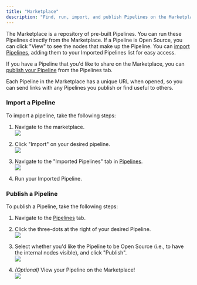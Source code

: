 ```yaml
---
title: "Marketplace"
description: "Find, run, import, and publish Pipelines on the Marketplace"
---
```


The Marketplace is a repository of pre-built Pipelines. You can run these Pipelines directly from the Marketplace. If a Pipeline is Open Source, you can click "View" to see the nodes that make up the Pipeline. You can [import Pipelines](/vectorshift/platform/marketplace#import-a-pipeline), adding them to your Imported Pipelines list for easy access.

If you have a Pipeline that you'd like to share on the Marketplace, you can [publish your Pipeline](/vectorshift/platform/marketplace#publish-a-pipeline) from the Pipelines tab.

Each Pipeline in the Marketplace has a unique URL when opened, so you can send links with any Pipelines you publish or find useful to others.

### Import a Pipeline

To import a pipeline, take the following steps:

1. Navigate to the marketplace.  
![](/images/vectorshift/platform/1.gif)

2. Click "Import" on your desired pipeline.  
![](/images/vectorshift/platform/2.gif)

3. Navigate to the "Imported Pipelines" tab in [Pipelines](/vectorshift/platform/pipelines).  
![](/images/vectorshift/platform/3.gif)

4. Run your Imported Pipeline.

### Publish a Pipeline

To publish a Pipeline, take the following steps:

1. Navigate to the [Pipelines](/vectorshift/platform/pipelines) tab.

2. Click the three-dots at the right of your desired Pipeline.  
![](/images/vectorshift/platform/4.gif)

3. Select whether you'd like the Pipeline to be Open Source (i.e., to have the internal nodes visible), and click "Publish".  
![](/images/vectorshift/platform/5.gif)

4. _(Optional)_ View your Pipeline on the Marketplace!  
![](/images/vectorshift/platform/6.gif)
